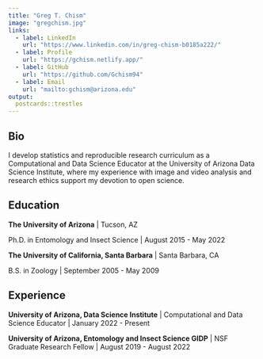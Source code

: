 ```yaml
---
title: "Greg T. Chism"
image: "gregchism.jpg"
links:
  - label: LinkedIn
    url: "https://www.linkedin.com/in/greg-chism-b0185a222/"
  - label: Profile
    url: "https://gchism.netlify.app/"
  - label: GitHub
    url: "https://github.com/Gchism94"
  - label: Email
    url: "mailto:gchism@arizona.edu"
output:
  postcards::trestles
---
```

 
## Bio

I develop statistics and reproducible research curriculum as a Computational and Data Science Educator at the University of Arizona Data Science Institute, where my experience with image and video analysis and research ethics support my devotion to open science. 

## Education

**The University of Arizona** | Tucson, AZ

Ph.D. in Entomology and Insect Science | August 2015 - May 2022

**The University of California, Santa Barbara** | Santa Barbara, CA

B.S. in Zoology | September 2005 - May 2009

## Experience

**University of Arizona, Data Science Institute** | Computational and Data Science Educator | January 2022 - Present

**University of Arizona, Entomology and Insect Science GIDP** | NSF Graduate Research Fellow | August 2019 - August 2022
